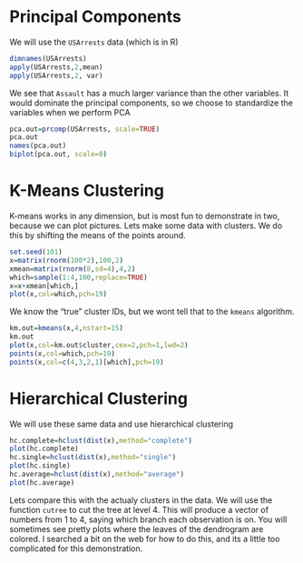 Principal Components
====================
We will use the `USArrests` data (which is in R)
```r
dimnames(USArrests)
apply(USArrests,2,mean)
apply(USArrests,2, var)
```

We see that `Assault` has a much larger variance than the other variables. It would dominate the principal components, so we choose to standardize the variables when we perform PCA

```r
pca.out=prcomp(USArrests, scale=TRUE)
pca.out
names(pca.out)
biplot(pca.out, scale=0)
```

K-Means Clustering
==================
K-means works in any dimension, but is most fun to demonstrate in two, because we can plot pictures.
Lets make some data with clusters. We do this by shifting the means of the points around.
```r
set.seed(101)
x=matrix(rnorm(100*2),100,2)
xmean=matrix(rnorm(8,sd=4),4,2)
which=sample(1:4,100,replace=TRUE)
x=x+xmean[which,]
plot(x,col=which,pch=19)
```
We know the "true" cluster IDs, but we wont tell that to the `kmeans` algorithm.

```r
km.out=kmeans(x,4,nstart=15)
km.out
plot(x,col=km.out$cluster,cex=2,pch=1,lwd=2)
points(x,col=which,pch=19)
points(x,col=c(4,3,2,1)[which],pch=19)
```

Hierarchical Clustering
=======================
We will use these same data and use hierarchical clustering

```r
hc.complete=hclust(dist(x),method="complete")
plot(hc.complete)
hc.single=hclust(dist(x),method="single")
plot(hc.single)
hc.average=hclust(dist(x),method="average")
plot(hc.average)

```
Lets compare this with the actualy clusters in the data. We will use the function `cutree` to cut the tree at level 4.
This will produce a vector of numbers from 1 to 4, saying which branch each observation is on. You will sometimes see pretty plots where the leaves of the dendrogram are colored. I searched a bit on the web for how to do this, and its a little too complicated for this demonstration.


 

